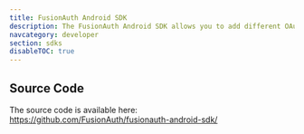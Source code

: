 ```yaml
---
title: FusionAuth Android SDK
description: The FusionAuth Android SDK allows you to add different OAuth2 and OpenID Connect functionalities to your Android application. It's intended to be a highly standardized and simplified starting point for developers to easily integrate FusionAuth in their own custom mobile apps by taking care of all the dependencies.
navcategory: developer
section: sdks
disableTOC: true
---
```


<RemoteContent url="https://raw.githubusercontent.com/FusionAuth/fusionauth-android-sdk/main/README.md"
               tags="forDocSite" />

## Source Code

The source code is available here: https://github.com/FusionAuth/fusionauth-android-sdk/
